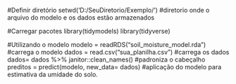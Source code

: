 
#Definir diretório
setwd('D:/SeuDiretorio/Exemplo/') #diretorio onde o arquivo do modelo e os dados estão armazenados

#Carregar pacotes
library(tidymodels)
library(tidyverse)

#Utilizando o modelo
modelo = readRDS("soil_moisture_model.rda") #carrega o modelo
dados = read.csv("sua_planilha.csv") #carrega os dados
dados= dados %>% janitor::clean_names() #padroniza o cabeçalho
preditos = predict(modelo, new_data= dados) #aplicação do modelo para estimativa da umidade do solo.
